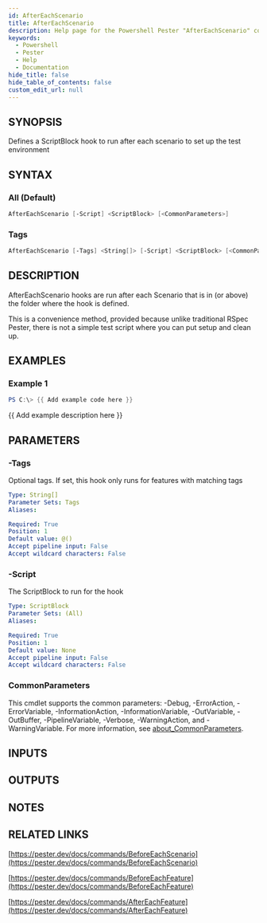 ```yaml
---
id: AfterEachScenario
title: AfterEachScenario
description: Help page for the Powershell Pester "AfterEachScenario" command
keywords:
  - Powershell
  - Pester
  - Help
  - Documentation
hide_title: false
hide_table_of_contents: false
custom_edit_url: null
---
```


## SYNOPSIS

Defines a ScriptBlock hook to run after each scenario to set up the test environment

## SYNTAX

### All (Default)

```powershell
AfterEachScenario [-Script] <ScriptBlock> [<CommonParameters>]
```

### Tags

```powershell
AfterEachScenario [-Tags] <String[]> [-Script] <ScriptBlock> [<CommonParameters>]
```

## DESCRIPTION

AfterEachScenario hooks are run after each Scenario that is in (or above) the folder where the hook is defined.

This is a convenience method, provided because unlike traditional RSpec Pester,
there is not a simple test script where you can put setup and clean up.

## EXAMPLES

### Example 1

```powershell
PS C:\> {{ Add example code here }}
```

{{ Add example description here }}

## PARAMETERS

### -Tags

Optional tags.
If set, this hook only runs for features with matching tags

```yaml
Type: String[]
Parameter Sets: Tags
Aliases:

Required: True
Position: 1
Default value: @()
Accept pipeline input: False
Accept wildcard characters: False
```

### -Script

The ScriptBlock to run for the hook

```yaml
Type: ScriptBlock
Parameter Sets: (All)
Aliases:

Required: True
Position: 1
Default value: None
Accept pipeline input: False
Accept wildcard characters: False
```

### CommonParameters

This cmdlet supports the common parameters: -Debug, -ErrorAction, -ErrorVariable, -InformationAction, -InformationVariable, -OutVariable, -OutBuffer, -PipelineVariable, -Verbose, -WarningAction, and -WarningVariable. For more information, see [about_CommonParameters](http://go.microsoft.com/fwlink/?LinkID=113216).

## INPUTS

## OUTPUTS

## NOTES

## RELATED LINKS

[https://pester.dev/docs/commands/BeforeEachScenario](https://pester.dev/docs/commands/BeforeEachScenario)

[https://pester.dev/docs/commands/BeforeEachFeature](https://pester.dev/docs/commands/BeforeEachFeature)

[https://pester.dev/docs/commands/AfterEachFeature](https://pester.dev/docs/commands/AfterEachFeature)
